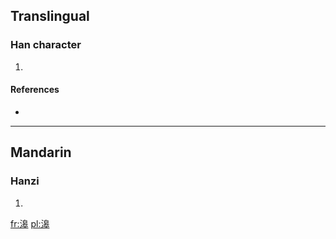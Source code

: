 ==Translingual==

===Han character===
{{Han char|rn=85|rad=水|as=10|sn=13|four=3614<sub>3</sub>|canj=水竹日十 (EHAJ)}}

# {{defn|Han|sort=水10}}

====References====
* {{Han ref|kx=0643.241|dkj=18066|hdz=31701.040|uh=6EDC|ud=28380|bh=DE5C|bd=56924}}

----

==Mandarin==

===Hanzi===
{{cmn-hanzi|pin=[[gāo]] ([[gao1]]), [[háo]] ([[hao2]]), [[zè]] ([[ze4]])|wg=kao<sup>1</sup>, hao<sup>2</sup>, tse<sup>4</sup>}}

# {{defn|Mandarin|sort=水10}}

[[fr:滜]]
[[pl:滜]]